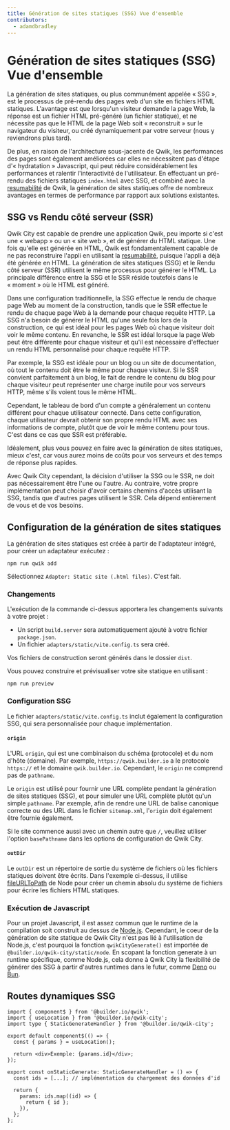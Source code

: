 ```yaml
---
title: Génération de sites statiques (SSG) Vue d'ensemble
contributors:
  - adamdbradley
---
```


# Génération de sites statiques (SSG) Vue d'ensemble

La génération de sites statiques, ou plus communément appelée « SSG », est le processus de pré-rendu des pages web d'un site en fichiers HTML statiques. L'avantage est que lorsqu'un visiteur demande la page Web, la réponse est un fichier HTML pré-généré (un fichier statique), et ne nécessite pas que le HTML de la page Web soit « reconstruit » sur le navigateur du visiteur, ou créé dynamiquement par votre serveur (nous y reviendrons plus tard).

De plus, en raison de l'architecture sous-jacente de Qwik, les performances des pages sont également améliorées car elles ne nécessitent pas d'étape d'« hydratation » Javascript, qui peut réduire considérablement les performances et ralentir l'interactivité de l'utilisateur. En effectuant un pré-rendu des fichiers statiques `index.html` avec SSG, et combiné avec la [resumabilité](../../../(qwik)/concepts/resumable/index.mdx) de Qwik, la génération de sites statiques offre de nombreux avantages en termes de performance par rapport aux solutions existantes.

## SSG vs Rendu côté serveur (SSR)

Qwik City est capable de prendre une application Qwik, peu importe si c'est une « webapp » ou un « site web », et de générer du HTML statique. Une fois qu'elle est générée en HTML, Qwik est fondamentalement capable de ne pas reconstruire l'appli en utilisant la [resumabilité](../../../(qwik)/concepts/resumable/index.mdx), puisque l'appli a déjà été générée en HTML. La génération de sites statiques (SSG) et le Rendu côté serveur (SSR) utilisent le même processus pour générer le HTML. La principale différence entre la SSG et le SSR réside toutefois dans le « moment » où le HTML est généré.

Dans une configuration traditionnelle, la SSG effectue le rendu de chaque page Web au moment de la construction, tandis que le SSR effectue le rendu de chaque page Web à la demande pour chaque requête HTTP. La SSG n'a besoin de générer le HTML qu'une seule fois lors de la construction, ce qui est idéal pour les pages Web où chaque visiteur doit voir le même contenu. En revanche, le SSR est idéal lorsque la page Web peut être différente pour chaque visiteur et qu'il est nécessaire d'effectuer un rendu HTML personnalisé pour chaque requête HTTP.

Par exemple, la SSG est idéale pour un blog ou un site de documentation, où tout le contenu doit être le même pour chaque visiteur. Si le SSR convient parfaitement à un blog, le fait de rendre le contenu du blog pour chaque visiteur peut représenter une charge inutile pour vos serveurs HTTP, même s'ils voient tous le même HTML.

Cependant, le tableau de bord d'un compte a généralement un contenu différent pour chaque utilisateur connecté. Dans cette configuration, chaque utilisateur devrait obtenir son propre rendu HTML avec ses informations de compte, plutôt que de voir le même contenu pour tous. C'est dans ce cas que SSR est préférable.

Idéalement, plus vous pouvez en faire avec la génération de sites statiques, mieux c'est, car vous aurez moins de coûts pour vos serveurs et des temps de réponse plus rapides.

Avec Qwik City cependant, la décision d'utiliser la SSG ou le SSR, ne doit pas nécessairement être l'une ou l'autre. Au contraire, votre propre implémentation peut choisir d'avoir certains chemins d'accès utilisant la SSG, tandis que d'autres pages utilisent le SSR. Cela dépend entièrement de vous et de vos besoins.

## Configuration de la génération de sites statiques

La génération de sites statiques est créée à partir de l'adaptateur intégré, pour créer un adaptateur exécutez :

```shell
npm run qwik add
```

Sélectionnez `Adapter: Static site (.html files)`. C'est fait.

### Changements

L'exécution de la commande ci-dessus apportera les changements suivants à votre projet :

  - Un script `build.server` sera automatiquement ajouté à votre fichier `package.json`.
  - Un fichier `adapters/static/vite.config.ts` sera créé.

Vos fichiers de construction seront générés dans le dossier `dist`.

Vous pouvez construire et prévisualiser votre site statique en utilisant :

```shell
npm run preview
```

### Configuration SSG

Le fichier `adapters/static/vite.config.ts` inclut également la configuration SSG, qui sera personnalisée pour chaque implémentation.

#### `origin`

L'URL `origin`, qui est une combinaison du schéma (protocole) et du nom d'hôte (domaine). Par exemple, `https://qwik.builder.io` a le protocole `https://` et le domaine `qwik.builder.io`. Cependant, le `origin` ne comprend pas de `pathname`.

Le `origin` est utilisé pour fournir une URL complète pendant la génération de sites statiques (SSG), et pour simuler une URL complète plutôt qu'un simple `pathname`. Par exemple, afin de rendre une URL de balise canonique correcte ou des URL dans le fichier `sitemap.xml`, l'`origin` doit également être fournie également.

Si le site commence aussi avec un chemin autre que `/`, veuillez utiliser l'option `basePathname` dans les options de configuration de Qwik City.

#### `outDir`

Le `outDir` est un répertoire de sortie du système de fichiers où les fichiers statiques doivent être écrits. Dans l'exemple ci-dessus, il utilise [fileURLToPath](https://nodejs.org/api/url.html#urlfileurltopathurl) de Node pour créer un chemin absolu du système de fichiers pour écrire les fichiers HTML statiques.

### Exécution de Javascript

Pour un projet Javascript, il est assez commun que le runtime de la compilation soit construit au dessus de [Node.js](https://nodejs.org/en/docs/). Cependant, le coeur de la génération de site statique de Qwik City n'est pas lié à l'utilisation de Node.js, c'est pourquoi la fonction `qwikCityGenerate()` est importée de `@builder.io/qwik-city/static/node`. En scopant la fonction generate à un runtime spécifique, comme Node.js, cela donne à Qwik City la flexibilité de générer des SSG à partir d'autres runtimes dans le futur, comme [Deno](https://deno.land/) ou [Bun](https://bun.sh/).

## Routes dynamiques SSG

```tsx
import { component$ } from '@builder.io/qwik';
import { useLocation } from '@builder.io/qwik-city';
import type { StaticGenerateHandler } from '@builder.io/qwik-city';

export default component$(() => {
  const { params } = useLocation();

  return <div>Exemple: {params.id}</div>;
});

export const onStaticGenerate: StaticGenerateHandler = () => {
  const ids = [...]; // implémentation du chargement des données d'id

  return {
    params: ids.map((id) => {
      return { id };
    }),
  };
};
```

